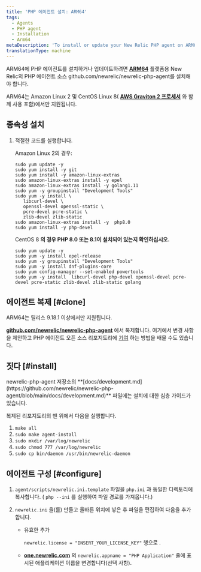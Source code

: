 ```yaml
---
title: 'PHP 에이전트 설치: ARM64'
tags:
  - Agents
  - PHP agent
  - Installation
  - Arm64
metaDescription: 'To install or update your New Relic PHP agent on ARM64, start here.'
translationType: machine
---
```


ARM64에 PHP 에이전트를 설치하거나 업데이트하려면 **[ARM64](https://github.com/newrelic/newrelic-php-agent)** 플랫폼용 New Relic의 PHP 에이전트 소스 github.com/newrelic/newrelic-php-agent를 설치해야 합니다.

ARM64는 Amazon Linux 2 및 CentOS Linux 8( **[AWS Graviton 2 프로세서](https://aws.amazon.com/ec2/graviton/)** 와 함께 사용 포함)에서만 지원됩니다.

## 종속성 설치

1. 적절한 코드를 실행합니다.

   Amazon Linux 2의 경우:

   ```
   sudo yum update -y
   sudo yum install -y git 
   sudo yum install -y amazon-linux-extras
   sudo amazon-linux-extras install -y epel
   sudo amazon-linux-extras install -y golang1.11
   sudo yum -y groupinstall "Development Tools"
   sudo yum -y install \
      libcurl-devel \
      openssl-devel openssl-static \
      pcre-devel pcre-static \
      zlib-devel zlib-static
   sudo amazon-linux-extras install -y  php8.0
   sudo yum install -y php-devel
   ```

   CentOS 8 **의 경우 PHP 8.0 또는 8.1이 설치되어 있는지 확인하십시오.**

   ```
   sudo yum update -y
   sudo yum -y install epel-release
   sudo yum -y groupinstall "Development Tools"
   sudo yum -y install dnf-plugins-core
   sudo yum config-manager --set-enabled powertools
   sudo yum -y install  libcurl-devel php-devel openssl-devel pcre-devel pcre-static zlib-devel zlib-static golang
   ```

## 에이전트 복제 [#clone]

<Callout variant="important">
  ARM64는 릴리스 9.18.1 이상에서만 지원됩니다.
</Callout>

**[github.com/newrelic/newrelic-php-agent](https://github.com/newrelic/newrelic-php-agent)** 에서 복제합니다. 여기에서 변경 사항을 제안하고 PHP 에이전트 오픈 소스 리포지토리에 [기여](https://github.com/newrelic/newrelic-php-agent/issues) 하는 방법을 배울 수도 있습니다.

## 짓다 [#install]

<Callout variant="tip">
  newrelic-php-agent 저장소의 **[docs/development.md](https://github.com/newrelic/newrelic-php-agent/blob/main/docs/development.md)** 파일에는 설치에 대한 심층 가이드가 있습니다.
</Callout>

복제된 리포지토리의 맨 위에서 다음을 실행합니다.

1. `make all`
2. `sudo make agent-install`
3. `sudo mkdir /var/log/newrelic`
4. `sudo chmod 777 /var/log/newrelic`
5. `sudo cp bin/daemon /usr/bin/newrelic-daemon`

## 에이전트 구성 [#configure]

1. `agent/scripts/newrelic.ini.template` 파일을 `php.ini` 과 동일한 디렉토리에 복사합니다. ( `php --ini` 를 실행하여 파일 경로를 가져옵니다.)

2. `newrelic.ini` 을(를) 만들고 올바른 위치에 넣은 후 파일을 편집하여 다음을 추가합니다.

   * 유효한 추가

     <InlinePopover type="licenseKey"/>

     `newrelic.license = "INSERT_YOUR_LICENSE_KEY"` 행으로 .

   * **[one.newrelic.com](https://one.newrelic.com/all-capabilities)** 의 `newrelic.appname = "PHP Application"` 줄에 표시된 애플리케이션 이름을 변경합니다(선택 사항).

<InstallFeedback/>